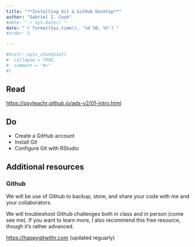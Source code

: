 ```yaml
---
title: "**Installing Git & GitHub Desktop**"
author: "Gabriel I. Cook"
#date: "`r Sys.Date()`"
date: "`r format(Sys.time(), '%d %B, %Y')`"
#order: 3

---
```


```r
#knitr::opts_chunk$set(
#  collapse = TRUE,
#  comment = "#>"
#)
```

## **Read**

<https://psyteachr.github.io/ads-v2/01-intro.html>



## **Do**

- Create a GitHub account
- Install Git
- Configure Git with RStudio

## Additional resources

### Github

We will be use of Github to backup, store, and share your code with me and your collaborators. 

We will troubleshoot Github challenges  both in class and in person (come see me). If you want to learn more, I also recommend this free resource, though it's rather advanced. 

<https://happygitwithr.com> (updated reguarly)

